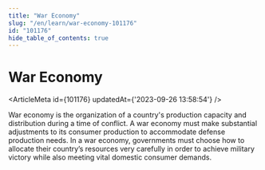 ```yaml
---
title: "War Economy"
slug: "/en/learn/war-economy-101176"
id: "101176"
hide_table_of_contents: true
---
```



# War Economy

<ArticleMeta id={101176} updatedAt={'2023-09-26 13:58:54'} />
<div className='border-solid border-b border-t-0 my-4 border-[var(--ifm-color-gray-300)]' />

War economy is the organization of a country's production capacity and distribution during a time of conflict. A war economy must make substantial adjustments to its consumer production to accommodate defense production needs. In a war economy, governments must choose how to allocate their country’s resources very carefully in order to achieve military victory while also meeting vital domestic consumer demands.
